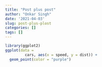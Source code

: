 ---
title: "Post plus post"
author: "Onkar Singh"
date: '2021-04-03'
slug: post-plus-plost
categories: []
tags: []
---


```{r echo = FALSE}
library(ggplot2)
ggplot(data = 
         cars, aes(x = speed, y = dist)) + 
  geom_point(color = "purple")
```

